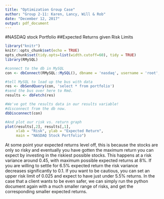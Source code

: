 ---
title: "Optimization Group Case"
author: "Group 2-11: Karen, Lancy, Will & Rob"
date: "December 12, 2017"
output: pdf_document
---

#NASDAQ stock Portfolio
##Expected Returns given Risk Limits

```{r setup, include=FALSE, warning = FALSE, comment = FALSE}
library("knitr")
knitr::opts_chunk$set(echo = TRUE)
opts_chunk$set(tidy.opts=list(width.cutoff=60), tidy = TRUE)
library(RMySQL)
```
```{r, warning = FALSE}
#connect to the db in MySQL
con <- dbConnect(RMySQL::MySQL(), dbname = 'nasdaq', username = 'root', password = '4572Q*zS7YPt')

#tell MySQL to load up the bus with data
res <- dbSendQuery(con, 'select * from portfolio')
#send the bus over here to Rmd.
results <- dbFetch(res)

#We've got the results data in our results variable!
#disconnect from the db now.
dbDisconnect(con)

#And plot our risk vs. return graph
plot(results[,2], results[,1],
     xlab = "Risk", ylab = "Expected Return",
     main = "NASDAQ Stock Portfolio")
```


At some point your expected returns level off, this is because the stocks are only so risky and eventually you have gotten the maximum return you can expect by investing in the riskiest possible stocks.  This happens at a risk variance around 0.45, with maximum possible expected returns at 8%.  If you are willing to settle for 6.5% expected return the risk variance decreases significantly to 0.1.  If you want to be cautious, you can set an upper risk limit of 0.025 and expect to have just under 5.5% returns.  In the case that a client wants to be even safer, we can simply run the python document again with a much smaller range of risks, and get the corresponding smaller expected returns.